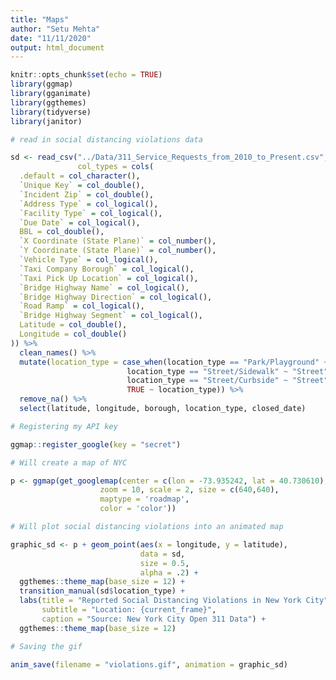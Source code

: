 ```yaml
---
title: "Maps"
author: "Setu Mehta"
date: "11/11/2020"
output: html_document
---
```


```r
knitr::opts_chunk$set(echo = TRUE)
library(ggmap)
library(gganimate)
library(ggthemes)
library(tidyverse)
library(janitor)
```

```r
# read in social distancing violations data

sd <- read_csv("../Data/311_Service_Requests_from_2010_to_Present.csv", 
               col_types = cols(
  .default = col_character(),
  `Unique Key` = col_double(),
  `Incident Zip` = col_double(),
  `Address Type` = col_logical(),
  `Facility Type` = col_logical(),
  `Due Date` = col_logical(),
  BBL = col_double(),
  `X Coordinate (State Plane)` = col_number(),
  `Y Coordinate (State Plane)` = col_number(),
  `Vehicle Type` = col_logical(),
  `Taxi Company Borough` = col_logical(),
  `Taxi Pick Up Location` = col_logical(),
  `Bridge Highway Name` = col_logical(),
  `Bridge Highway Direction` = col_logical(),
  `Road Ramp` = col_logical(),
  `Bridge Highway Segment` = col_logical(),
  Latitude = col_double(),
  Longitude = col_double()
)) %>%
  clean_names() %>%
  mutate(location_type = case_when(location_type == "Park/Playground" ~ "Park",
                          location_type == "Street/Sidewalk" ~ "Street",
                          location_type == "Street/Curbside" ~ "Street",
                          TRUE ~ location_type)) %>%
  remove_na() %>%
  select(latitude, longitude, borough, location_type, closed_date)

# Registering my API key

ggmap::register_google(key = "secret")

# Will create a map of NYC 

p <- ggmap(get_googlemap(center = c(lon = -73.935242, lat = 40.730610),
                    zoom = 10, scale = 2, size = c(640,640),
                    maptype = 'roadmap',
                    color = 'color'))

# Will plot social distancing violations into an animated map

graphic_sd <- p + geom_point(aes(x = longitude, y = latitude), 
                             data = sd, 
                             size = 0.5, 
                             alpha = .2) +
  ggthemes::theme_map(base_size = 12) +
  transition_manual(sd$location_type) +
  labs(title = "Reported Social Distancing Violations in New York City",
       subtitle = "Location: {current_frame}",
       caption = "Source: New York City Open 311 Data") +
  ggthemes::theme_map(base_size = 12)

# Saving the gif 

anim_save(filename = "violations.gif", animation = graphic_sd)

```

